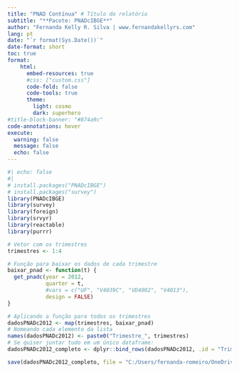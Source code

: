 ```yaml
---
title: "PNAD Contínua" # Título do relatório
subtitle: "**Pacote: PNADcIBGE**"
author: "Fernanda Kelly R. Silva | www.fernandakellyrs.com"
lang: pt 
date: "`r format(Sys.Date())`" 
date-format: short 
toc: true 
format: 
    html: 
      embed-resources: true
      #css: ["custom.css"] 
      code-fold: false 
      code-tools: true  
      theme: 
        light: cosmo
        dark: superhero 
#title-block-banner: "#874a9c" 
code-annotations: hover 
execute:
  warning: false
  message: false
  echo: false
---
```



```r
#| echo: false
#| 
# install.packages("PNADcIBGE")
# install.packages("survey")
library(PNADcIBGE)
library(survey)
library(foreign)
library(srvyr)
library(reactable)
library(purrr)
```

```r
# Vetor com os trimestres
trimestres <- 1:4

# Função para baixar os dados de cada trimestre
baixar_pnad <- function(t) {
  get_pnadc(year = 2012,
            quarter = t,
            #vars = c("UF", "V4039C", "VD4002", "V4013"),
            design = FALSE)
}

# Aplicando a função para todos os trimestres
dadosPNADc2012 <- map(trimestres, baixar_pnad)
# Nomeando cada elemento da lista
names(dadosPNADc2012) <- paste0("Trimestre_", trimestres)
# Se quiser juntar tudo em um único dataframe:
dadosPNADc2012_completo <- dplyr::bind_rows(dadosPNADc2012, .id = "Trimestre")

```

```r
save(dadosPNADc2012_completo, file = "C:/Users/fernanda-romeiro/OneDrive - Governo do Estado do Rio Grande do Sul/Projetos/PNAD/Dados_completos/dadosPNADc2012_completo.RData")
```

























